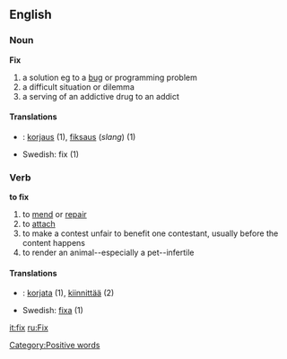==English==
===Noun===
'''Fix'''
#a solution eg to a [[bug]] or programming problem
#a difficult situation or dilemma
#a serving of an addictive drug to an addict

====Translations====
*{{msg:fi}}: [[korjaus]] (1), [[fiksaus]] (''slang'') (1)
*Swedish: fix (1)

===Verb===
'''to fix'''
#to [[mend]] or [[repair]]
#to [[attach]]
#to make a contest unfair to benefit one contestant, usually before the content happens
#to render an animal--especially a pet--infertile

====Translations====
*{{msg:fi}}: [[korjata]] (1), [[kiinnittää]] (2)
*Swedish: [[fixa]] (1)

[[it:fix]]
[[ru:Fix]]
[[Category:Positive words]]
